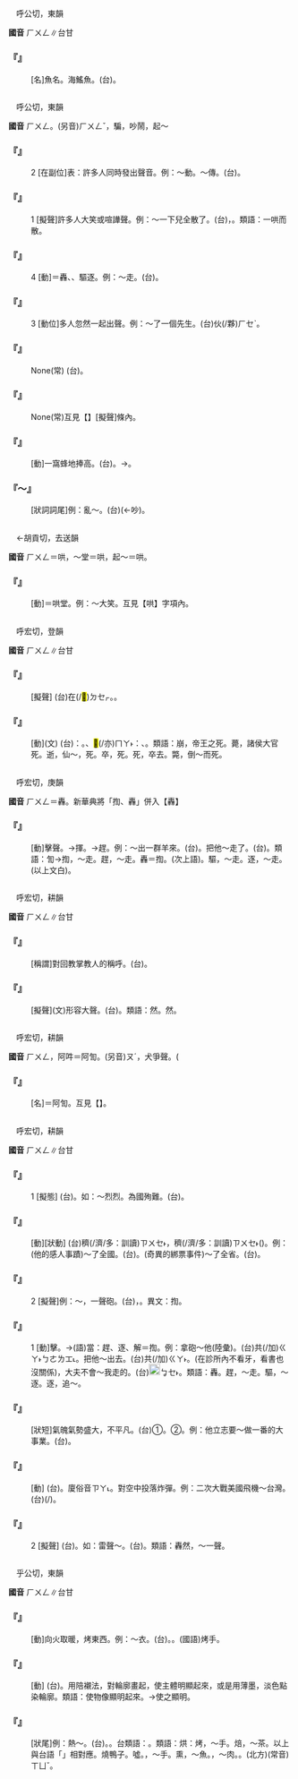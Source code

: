 
=={{ruby|魟|ㄏㄨㄥ}}==

　呼公切，東韻

'''國音''' <rt>ㄏㄨㄥ</rt>∥台甘

    

==='''『{{ruby|魟|ㄏㄨㄥ}}』'''===
: [名]魚名。海鰩魚。(台){{ruby|魟|ㄏㄤ}}。
    

=={{ruby|哄|ㄏㄨㄥ}}==

　呼公切，東韻

'''國音''' <rt>ㄏㄨㄥ</rt>。(另音)<rt>ㄏㄨㄥˇ</rt>，{{ruby|～|ㄏㄨㄥˇ}}騙{{ruby|。|ㄏㄨㄥˋ}}，吵鬧，起～

    

==='''『{{ruby|哄|ㄏㄨㄥ}}』'''===
:2  [在副位]表：許多人同時發出聲音。例：～動。～傳。(台){{ruby|哄|ㄏㆲ}}{{ruby|動|ㄉㆲ˫}}。
    

==='''『{{ruby|哄|ㄏㄨㄥ}}』'''===
:1  [擬聲]許多人大笑或喧譁聲。例：～一下兒全散了。(台){{ruby|譁|ㄏㄨㄚ˫}}{{ruby|啊|ㄚ}}{{ruby|一|ㄐㄧㆵ ͘}}{{ruby|下|·ㆤ˫}}，{{ruby|攏|ㄌㆲˋ}}{{ruby|散|ㄙㄨㆩ˪}}{{ruby|了|ㄌㄧㄠˋ}}{{ruby|了|ㄌㄧㄠˋ}}。類語：一哄而散。
    

==='''『{{ruby|哄|ㄏㄨㄥ}}』'''===
:4  [動]＝轟、{{ruby|揈|ㄏㄨㄥ}}、驅逐。例：～走。(台){{ruby|趕|ㄍㄨㆩˋ}}{{ruby|走|ㄗㄠˋ}}。
    

==='''『{{ruby|哄|ㄏㄨㄥ}}』'''===
:3  [動位]多人忽然一起出聲。例：～了一個先生。(台){{ruby|大|ㄉㄞ˫}}{{ruby|家|ㄍㆤ}}{{ruby|做|ㄗㄨㆤ˪}}{{ruby|/|ㄗㄜ˪}}伙(/夥)<rt>ㄏㆤˋ</rt>{{ruby|/|ㄏㄨㆤˋ}}{{ruby|對|ㄉㄨㄧ˪}}{{ruby|先|ㄒㄧㄢ}}{{ruby|生|ㄙㆥ}}{{ruby|/|ㄒㆪ}}{{ruby|譁|ㄏㄨㄚ˫}}{{ruby|啊|ㄚ}}{{ruby|一|ㄐㄧㆵ ͘}}{{ruby|下|·ㆤ˫}}。
    

==='''『{{ruby|哄|ㄏㄨㄥ}}{{ruby|堂|ㄊㄤˊ}}{{ruby|大|ㄉㄚˋ}}{{ruby|笑|ㄒㄧㄠˋ}}』'''===
: None(常) (台){{ruby|歸|ㄍㄨㄧ}}{{ruby|厝|ㄘㄨ˪}}{{ruby|內|ㄌㄞ˫}}{{ruby|丌|ㆤ}}{{ruby|人|ㄌㄤˊ}}{{ruby|做|ㄗㄨㆤ˪}}{{ruby|/|ㄗㄜ˪}}{{ruby|一|ㄐㄧㆵ ͘}}{{ruby|下|ㆤ˫}}{{ruby|笑|ㄑㄧㄜ˪}}{{ruby|<mark>&#xffa42;</mark>|ㄍㄚㆷ}}{{ruby|譁|ㄏㄨㄚ˫}}{{ruby|譁|ㄏㄨㄚ˫}}{{ruby|滾|ㄍㄨㄣˋ}}。
    

==='''『{{ruby|一|ㄧˋ}}{{ruby|哄|ㄏㄨㄥ}}{{ruby|而|ㄦˊ}}{{ruby|散|ㄙㄢ}}』'''===
: None(常)互見【{{ruby|哄|ㄏㄨㄥ}}】[擬聲]條內。
    

==='''『{{ruby|哄|ㄏㄨㄥ}}{{ruby|抬|ㄊㄞˊ}}』'''===
: [動]一窩蜂地捧高。(台){{ruby|眾|ㄐㄧㄥ˪}}{{ruby|人|ㄌㄤˊ}}{{ruby|做|ㄗㄨㆤ˪}}{{ruby|/|ㄗㄜ˪}}{{ruby|一|ㄐㄧㆵ ͘}}{{ruby|下|ㆤ˫}}{{ruby|共|ㄍㄚ˫}}{{ruby|伊|ㄧ}}{{ruby|扶|ㄏㄨˊ}}{{ruby|起|·ㄎㄧˋ}}{{ruby|來|·ㄌㄞˊ}}。→{{ruby|做|ㄗㄨㆤ˪}}{{ruby|/|ㄗㄜ˪}}{{ruby|一|ㄐㄧㆵ ͘}}{{ruby|困|ㄎㄨㄣ˪}}{{ruby|有|ㄨ˫}}{{ruby|人|ㆢㄧㄣˊ}}{{ruby|/|ㄌㄧㄣˊ}}{{ruby|氣|ㄎㄧ˪}}。
    

==='''『～{{ruby|哄|ㄏㄨㄥ}}{{ruby|哄|ㄏㄨㄥ}}』'''===
: [狀詞詞尾]例：亂～。(台){{ruby|亂|ㄌㄨㄢ˪}}{{ruby|抄|ㄘㄠ}}{{ruby|抄|ㄘㄠ}}(←吵)。
    

=={{ruby|鬨|ㄏㄨㄥ}}==

　←胡貢切，去送韻{{ruby|＝|ㄏㄨㄥˋ}}

'''國音''' <rt>ㄏㄨㄥ</rt>＝哄，～堂{{ruby|。|ㄏㄨㄥˋ}}＝哄，起～{{ruby|。|ㄏㄨㄥˇ}}＝哄。

    

==='''『{{ruby|鬨|ㄏㄨㄥ}}{{ruby|堂|ㄊㄤˊ}}』'''===
: [動]＝哄堂。例：～大笑。互見【哄】字項內。
    

=={{ruby|薨|ㄏㄨㄥ}}==

　呼宏切，登韻

'''國音''' <rt>ㄏㄨㄥ</rt>∥台甘

    

==='''『{{ruby|薨|ㄏㄨㄥ}}{{ruby|薨|ㄏㄨㄥ}}』'''===
: [擬聲] (台){{ruby|蚊|ㆠㄤˋ}}{{ruby|蟲|ㄊㄤˊ}}{{ruby|歸|ㄍㄨㄧ}}{{ruby|群|ㄍㄨㄣˊ}}在(/<mark>&#xf9549;</mark>)<rt>ㄉㆤㆷ</rt>{{ruby|飛|ㄅㄨㆤ}}{{ruby|/|ㄅㆤ}}{{ruby|丌|ㆤ}}{{ruby|聲|ㄒㄧㆩ}}{{ruby|音|ㄧㆬ}}。{{ruby|嗡|ㆲ}}{{ruby|嗡|ㆲ}}。
    

==='''『{{ruby|薨|ㄏㄨㄥ}}』'''===
: [動](文) (台){{ruby|古|ㄍㆦˋ}}{{ruby|早|ㄗㄚˋ}}{{ruby|稱|ㄑㄧㄥ}}{{ruby|諸|ㄗㄨ}}{{ruby|侯|ㄏㄧㄜˊ}}{{ruby|大|ㄉㄨㄚ˫}}{{ruby|官|ㄍㄨㆩ}}{{ruby|死|ㄒㄧˋ}}{{ruby|去|ㄎㄧ˪}}{{ruby|叫|ㄍㄧㄜ˪}}{{ruby|做|ㄗㄨㆤ˪}}{{ruby|/|ㄗㄜ˪}}：{{ruby|薨|ㄧㄥ}}{{ruby|/|ㄏㄨㄥ}}。{{ruby|現|ㄏㄧㄢ˫}}{{ruby|在|ㄗㄞ˫}}{{ruby|只|ㄐㄧˋ}}{{ruby|要|ㄧㄠ˪}}{{ruby|是|ㄒㄧ˫}}{{ruby|民|ㆠㄧㄣˊ}}{{ruby|眾|ㄐㄧㆲ˪}}{{ruby|歡|ㄏㄨㄢ}}{{ruby|迎|ㆣㄧㄥˊ}}{{ruby|丌|ㆤ}}{{ruby|影|ㄧㆩˋ}}{{ruby|帝|ㄉㆤ˪}}、{{ruby|歌|ㄍㄨㄚ}}{{ruby|后|ㄏㄧㄜ˫}}{{ruby|丌|ㆤ}}{{ruby|死|ㄒㄧˋ}}<mark>&#xffaca;</mark>(/亦)<rt>ㄇㄚ˫</rt>{{ruby|叫|ㄍㄧㄜ˪}}{{ruby|做|ㄗㄨㆤ˪}}{{ruby|/|ㄗㄜ˪}}：{{ruby|崩|ㄅㄧㄥ}}、{{ruby|薨|ㄧㄥ}}{{ruby|/|ㄏㄨㄥ}}。類語：崩，帝王之死。薨，諸侯大官死。逝，仙～，死。卒，死。死，卒去。斃，倒～而死。
    

=={{ruby|揈|ㄏㄨㄥ}}==

　呼宏切，庚韻

'''國音''' <rt>ㄏㄨㄥ</rt>＝轟。新華典將「揈、轟」併入【轟】

    

==='''『{{ruby|揈|ㄏㄨㄥ}}』'''===
: [動]擊聲。→揮。→趕。例：～出一群羊來。(台){{ruby|趕|ㄍㄨㆩˋ}}{{ruby|一|ㄐㄧㆵ ͘}}{{ruby|群|ㄍㄨㄣˊ}}{{ruby|羊|ㄧㆧˊ}}{{ruby|/|ㄧㆫˊ}}{{ruby|出|ㄘㄨㆵ}}{{ruby|來|·ㄌㄞˊ}}。把他～走了。(台){{ruby|共|ㄍㄚ˫}}{{ruby|趕|ㄍㄨㆩˋ}}{{ruby|走|ㄗㄠˋ}}{{ruby|去|ㄎㄧ˪}}。類語：訇→揈，～走。趕，～走。轟＝揈。(次上語)。驅，～走。逐，～走。(以上文白)。
    

=={{ruby|訇|ㄏㄨㄥ}}==

　呼宏切，耕韻

'''國音''' <rt>ㄏㄨㄥ</rt>∥台甘

    

==='''『{{ruby|阿|ㄚˋ}}{{ruby|訇|ㄏㄨㄥ}}』'''===
: [稱謂]對回教掌教人的稱呼。(台){{ruby|阿|ㄚ}}{{ruby|訇|ㄏㆲ}}。
    

==='''『{{ruby|訇|ㄏㄨㄥ}}{{ruby|訇|ㄏㄨㄥ}}』'''===
: [擬聲](文)形容大聲。(台){{ruby|訇|ㄏㆲ}}{{ruby|訇|ㄏㆲ}}{{ruby|叫|ㄍㄧㄜㆷ}}。類語：{{ruby|訇|ㄏㄨㄥ}}然。{{ruby|轟|ㄏㄨㄥ}}然。
    

=={{ruby|吽|ㄏㄨㄥ}}==

　呼宏切，耕韻

'''國音''' <rt>ㄏㄨㄥ</rt>，阿吽＝阿訇。(另音)<rt>ㄡˊ</rt>，犬爭聲。(

    

==='''『{{ruby|阿|ㄚˋ}}{{ruby|吽|ㄏㄨㄥ}}』'''===
: [名]＝阿訇。互見【{{ruby|阿|ㄚˋ}}{{ruby|訇|ㄏㄨㄥ}}】。
    

=={{ruby|轟|ㄏㄨㄥ}}==

　呼宏切，耕韻

'''國音''' <rt>ㄏㄨㄥ</rt>∥台甘

    

==='''『{{ruby|轟|ㄏㄨㄥ}}{{ruby|轟|ㄏㄨㄥ}}』'''===
:1  [擬態] (台){{ruby|形|ㄏㄧㄥˊ}}{{ruby|容|ㄧㆲˊ}}{{ruby|氣|ㄎㄧ˪}}{{ruby|魄|ㄆㄧㆤㆶ}}{{ruby|盛|ㄒㄧㄥ˫}}{{ruby|大|ㄉㄞ˫}}{{ruby|丌|ㆤ}}{{ruby|款|ㄎㄨㄢˋ}}。如：～烈烈。為國殉難。(台){{ruby|轟|ㄏㆲ}}{{ruby|轟|ㄏㆲ}}{{ruby|烈|ㄌㄧㄚㆵ ͘}}{{ruby|烈|ㄌㄧㄚㆵ ͘}}。
    

==='''『{{ruby|轟|ㄏㄨㄥ}}{{ruby|動|ㄉㄨㄥˋ}}』'''===
: [動][狀動] (台){{ruby|同|ㄉㆲˊ}}{{ruby|時|ㄒㄧˊ}}{{ruby|使|ㄙㄨˋ}}{{ruby|真|ㄐㄧㄣ}}穧(/濟/多：訓讀)<rt>ㄗㄨㆤ˫</rt>{{ruby|/|ㄗㆤ˫}}{{ruby|人|ㄌㄤˊ}}{{ruby|感|ㄍㆰˋ}}{{ruby|動|ㄉㆲ˫}}，{{ruby|或|ㄧㄚㆷ ͘}}{{ruby|是|ㄒㄧ˫}}{{ruby|引|ㄧㄣˋ}}{{ruby|動|ㄉㆲ˫}}{{ruby|真|ㄐㄧㄣ}}穧(/濟/多：訓讀)<rt>ㄗㄨㆤ˫</rt>{{ruby|/|ㄗㆤ˫}}{{ruby|人|ㄌㄤˊ}}{{ruby|丌|ㆤ}}{{ruby|注|ㄗㄨ˪}}{{ruby|意|ㄧ˪}}({{ruby|力|ㄌㄧㆤㆶ ͘}})。例：(他的感人事蹟)～了全國。(台){{ruby|使|ㄙㄨˋ}}{{ruby|全|ㄗㄨㄢˊ}}{{ruby|國|ㄍㆦㆶ}}{{ruby|丌|ㄗㄨㄥ}}{{ruby|人|ㄌㄤˊ}}{{ruby|攏|ㄌㆲˋ}}{{ruby|震|ㄐㄧㄣˋ}}{{ruby|動|ㄉㆲ˫}}{{ruby|著|ㄉㄧㄜㆷ ͘}}{{ruby|驚|ㄍㄧㆩ}}。(奇異的綁票事件)～了全省。(台){{ruby|使|ㄙㄨˋ}}{{ruby|全|ㄗㄨㄢˊ}}{{ruby|省|ㄒㄧㄥˋ}}{{ruby|丌|ㆤ}}{{ruby|人|ㄌㄤˊ}}{{ruby|攏|ㄌㆲˋ}}{{ruby|喊|ㄏㄢˋ}}{{ruby|譁|ㄏㄨㄚ˫}}{{ruby|起|·ㄎㄧˋ}}{{ruby|來|·ㄌㄞˊ}}。
    

==='''『{{ruby|轟|ㄏㄨㄥ}}』'''===
:2  [擬聲]例：～，一聲砲。(台){{ruby|大|ㄉㄨㄚ˫}}{{ruby|砲|ㄆㄠ˪}}{{ruby|丌|ㆤ}}{{ruby|聲|ㄒㄧㆩ}}，{{ruby|哢|ㄌㆲ˪}}{{ruby|仔|ㄚ}}{{ruby|一|ㄐㄧㆵ ͘}}{{ruby|下|·ㆤ˫}}。異文：揈。
    

==='''『{{ruby|轟|ㄏㄨㄥ}}』'''===
:1  [動]擊。→(語)當：趕、逐、解＝揈。例：拿砲～他(陸彙)。(台){{ruby|用|ㄧㆲ˫}}{{ruby|/|ㄧㄥ˫}}{{ruby|砲|ㄆㄠ˪}}共(/加)<rt>ㄍㄚ˫</rt><rt>ㄅㄜ</rt><rt>ㄌㆲ˪</rt>。把他～出去。(台)共(/加)<rt>ㄍㄚ˫</rt>{{ruby|趕|ㄍㄨㆩˋ}}{{ruby|出|ㄘㄨㆵ}}{{ruby|去|ㄎㄧ˪}}。(在診所內不看牙，看書也沒關係)，大夫不會～我走的。(台){{ruby|醫|ㄧ}}{{ruby|生|ㄒㄧㄥ}}[[File:fa45.png|20px]]<rt>ㆠㆤ˫</rt>{{ruby|/|ㆠㄨㆤ˫}}{{ruby|趕|ㄍㄨㆩˋ}}{{ruby|我|·ㆣㄨㄚˋ}}。類語：轟。趕，～走。驅，～逐。逐，追～。
    

==='''『{{ruby|轟|ㄏㄨㄥ}}{{ruby|轟|ㄏㄨㄥ}}{{ruby|烈|ㄌㄧㄝˋ}}{{ruby|烈|ㄌㄧㄝˋ}}』'''===
: [狀短]氣魄氣勢盛大，不平凡。(台)①{{ruby|形|ㄏㄧㄥˊ}}{{ruby|容|ㄧㆲˊ}}{{ruby|真|ㄐㄧㄣ}}{{ruby|揚|ㄧㄤˊ}}{{ruby|氣|ㄎㄧ˪}}{{ruby|丌|ㆤ}}{{ruby|行|ㄏㄧㄥˊ}}{{ruby|動|ㄉㆲ˫}}。②{{ruby|形|ㄏㄧㄥˊ}}{{ruby|容|ㄧㆲˊ}}{{ruby|事|ㄙㄨ˫}}{{ruby|業|ㆣㄧㄚㆴ ͘}}{{ruby|做|ㄗㄨㆤ˪}}{{ruby|/|ㄗㄜ˪}}{{ruby|去|ㄎㄧ˪}}{{ruby|真|ㄐㄧㄣ}}{{ruby|大|ㄉㄨㄚ˫}}{{ruby|丌|ㆤ}}{{ruby|款|ㄎㄨㄢˋ}}。例：他立志要～做一番的大事業。(台){{ruby|伊|ㄧ}}{{ruby|立|ㄌㄧㆴ ͘}}{{ruby|志|ㄐㄧ˪}}{{ruby|想|ㄒㄧㆧ˫}}{{ruby|/|ㄒㄧㆫ˫}}{{ruby|<mark>&#xffa49;</mark>|ㆠㆤㆷ}}{{ruby|/|ㆠㄨㆤㆷ}}{{ruby|扑|ㄆㄚㆷ}}{{ruby|拼|ㄅㄧㆩ˪}}{{ruby|大|ㄉㄨㄚ˫}}{{ruby|大|ㄉㄨㄚ˫}}{{ruby|做|ㄗㄨㆤ˪}}{{ruby|/|ㄗㄜ˪}}{{ruby|一|ㄐㄧㆵ ͘}}{{ruby|個|ㆤˊ}}{{ruby|事|ㄙㄨ˫}}{{ruby|業|ㆣㄧㄚㆴ ͘}}。
    

==='''『{{ruby|轟|ㄏㄨㄥ}}{{ruby|炸|ㄓㄚˋ}}』'''===
: [動] (台){{ruby|轟|ㄏㆲ}}{{ruby|炸|ㄗㄚ˪}}。廈俗音{{ruby|：|ㄧㄥ}}<rt>ㄗㄚ˪</rt>。對空中投落炸彈。例：二次大戰美國飛機～台灣。(台){{ruby|炸|ㄗㄚ˪}}(/{{ruby|<mark>&#xffad2;</mark>|ㄌㆲ˪}}){{ruby|台|ㄉㄞˊ}}{{ruby|灣|ㄨㄢˊ}}。
    

==='''『{{ruby|轟|ㄏㄨㄥ}}{{ruby|轟|ㄏㄨㄥ}}』'''===
:2  [擬聲] (台){{ruby|形|ㄏㄧㄥˊ}}{{ruby|容|ㄧㆲˊ}}{{ruby|巨|ㄍㄨ˫}}{{ruby|/|ㄍㄧ˫}}{{ruby|大|ㄉㄨㄚ˫}}{{ruby|丌|ㆤ}}{{ruby|聲|ㄒㄧㆩ}}{{ruby|音|ㄧㆬ}}。如：雷聲～。(台){{ruby|雷|ㄌㄨㄧˊ}}{{ruby|聲|ㄒㄧㆩ}}{{ruby|匟|ㄎㆲ˪}}{{ruby|哢|ㄌㆲ˪}}{{ruby|匟|ㄎㆲ˪}}{{ruby|哢|ㄌㆲ˪}}。類語：轟然，～一聲。
    

=={{ruby|烘|ㄏㄨㄥ}}==

　乎公切，東韻

'''國音''' <rt>ㄏㄨㄥ</rt>∥台甘

    

==='''『{{ruby|烘|ㄏㄨㄥ}}』'''===
: [動]向火取暖，烤東西。例：～衣{{ruby|裳|ㄕㄤ}}。(台){{ruby|烘|ㄏㄤ}}{{ruby|衫|ㄙㆩ}}{{ruby|仔|ㄚ}}{{ruby|褲|ㄎㆦ˪}}。{{ruby|烘|ㄏㄤ}}{{ruby|手|ㄑㄧㄨˋ}}。(國語)烤手。
    

==='''『{{ruby|烘|ㄏㄨㄥ}}{{ruby|托|ㄊㄨㄛ}}』'''===
: [動] (台){{ruby|中|ㄉㄧㆲ}}{{ruby|國|ㄍㆦㆶ}}{{ruby|畫|ㄨㆤ˫}}{{ruby|畫|ㄨㆤ˫}}{{ruby|法|ㄏㄨㄚㆵ}}{{ruby|丌|ㆤ}}{{ruby|一|ㄐㄧㆵ ͘}}{{ruby|種|ㄐㄧㆲˋ}}。用陪襯法，對輪廓畫起，使主體明顯起來，或是用薄墨，淡色點染輪廓。類語：使物像顯明起來。→使之顯明。
    

==='''『{{ruby|烘|ㄏㄨㄥ}}{{ruby|烘|ㄏㄨㄥ}}』'''===
: [狀尾]例：熱～。(台){{ruby|熱|ㄌㄧㄚㆵ ͘}}{{ruby|滾|ㄍㄨㄣˋ}}{{ruby|滾|ㄍㄨㄣˋ}}。{{ruby|燒|ㄒㄧㄜ}}{{ruby|烘|ㄏㆲ˫}}{{ruby|烘|ㄏㆲ˫}}。台類語：{{ruby|燒|ㄒㄧㄜ}}{{ruby|忽|ㄏㄨㆵ}}{{ruby|忽|ㄏㄨㆵ}}。類語：烘：烤，～手。焙，～茶。以上與台語「{{ruby|烘|ㄏㄤ}}」相對應。燒鴨子。噓。{{ruby|焐|ㄨˋ}}，～手。熏，～魚。{{ruby|炮|ㄅㄠ}}，～肉。{{ruby|煦|ㄒㄩ}}。(北方)(常音)<rt>ㄒㄩˇ</rt>。
    
